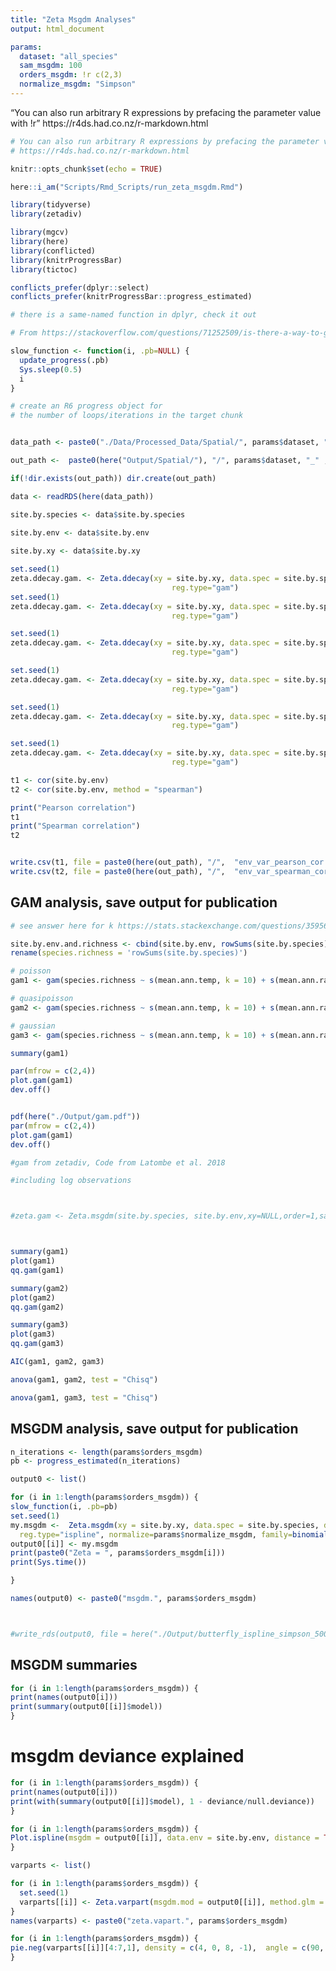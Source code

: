 ```yaml
---
title: "Zeta Msgdm Analyses"
output: html_document

params:
  dataset: "all_species"
  sam_msgdm: 100
  orders_msgdm: !r c(2,3)
  normalize_msgdm: "Simpson"
---
```

"You can also run arbitrary R expressions by prefacing the parameter value with !r"
https://r4ds.had.co.nz/r-markdown.html

```r
# You can also run arbitrary R expressions by prefacing the parameter value with !r
# https://r4ds.had.co.nz/r-markdown.html
```


```r
knitr::opts_chunk$set(echo = TRUE)
```

```r
here::i_am("Scripts/Rmd_Scripts/run_zeta_msgdm.Rmd")

library(tidyverse)
library(zetadiv)

library(mgcv)
library(here)
library(conflicted)
library(knitrProgressBar)
library(tictoc)

conflicts_prefer(dplyr::select)
conflicts_prefer(knitrProgressBar::progress_estimated)

# there is a same-named function in dplyr, check it out
```


```r

# From https://stackoverflow.com/questions/71252509/is-there-a-way-to-get-progress-information-whan-a-chunk-is-running-in-rmarkdown

slow_function <- function(i, .pb=NULL) {  
  update_progress(.pb)  
  Sys.sleep(0.5)  
  i  
}

# create an R6 progress object for
# the number of loops/iterations in the target chunk



```


```r
data_path <- paste0("./Data/Processed_Data/Spatial/", params$dataset, ".rds")

out_path <-  paste0(here("Output/Spatial/"), "/", params$dataset, "_" , params$normalize_msgdm, "/")

if(!dir.exists(out_path)) dir.create(out_path)

data <- readRDS(here(data_path))

```


```r
site.by.species <- data$site.by.species
  
site.by.env <- data$site.by.env

site.by.xy <- data$site.by.xy
```





```r
set.seed(1) 
zeta.ddecay.gam. <- Zeta.ddecay(xy = site.by.xy, data.spec = site.by.species, order = 2, 
                                    reg.type="gam")
set.seed(1) 
zeta.ddecay.gam. <- Zeta.ddecay(xy = site.by.xy, data.spec = site.by.species, order = 6, 
                                    reg.type="gam")

set.seed(1) 
zeta.ddecay.gam. <- Zeta.ddecay(xy = site.by.xy, data.spec = site.by.species, order = 10, 
                                    reg.type="gam")

set.seed(1) 
zeta.ddecay.gam. <- Zeta.ddecay(xy = site.by.xy, data.spec = site.by.species, order = 20, 
                                    reg.type="gam")

set.seed(1) 
zeta.ddecay.gam. <- Zeta.ddecay(xy = site.by.xy, data.spec = site.by.species, order = 50, 
                                    reg.type="gam")

set.seed(1) 
zeta.ddecay.gam. <- Zeta.ddecay(xy = site.by.xy, data.spec = site.by.species, order = 100, 
                                    reg.type="gam")

```
```r
t1 <- cor(site.by.env)
t2 <- cor(site.by.env, method = "spearman")

print("Pearson correlation")
t1
print("Spearman correlation")
t2


write.csv(t1, file = paste0(here(out_path), "/",  "env_var_pearson_cor.csv"))
write.csv(t2, file = paste0(here(out_path), "/",  "env_var_spearman_cor.csv"))

```

## GAM analysis, save output for publication
```r
# see answer here for k https://stats.stackexchange.com/questions/359568/choosing-k-in-mgcvs-gam

site.by.env.and.richness <- cbind(site.by.env, rowSums(site.by.species)) %>%
rename(species.richness = 'rowSums(site.by.species)')

# poisson
gam1 <- gam(species.richness ~ s(mean.ann.temp, k = 10) + s(mean.ann.rain, k = 10) + s(topgraphic.wetness, k = 10) + s(ph, k = 10) + s(total.n, k = 10) + s(tree.density, k = 10) + s(log10.pesticide.risk, k = 10) + s(log10.humans, k = 10),  data = site.by.env.and.richness, method= "REML", family = "poisson", link = "log")

# quasipoisson
gam2 <- gam(species.richness ~ s(mean.ann.temp, k = 10) + s(mean.ann.rain, k = 10) + s(topgraphic.wetness, k = 10) + s(ph, k = 10) + s(total.n, k = 10) + s(tree.density, k = 10) + s(log10.pesticide.risk, k = 10) + s(log10.humans, k = 10),  data = site.by.env.and.richness, method= "REML", family = "quasipoisson", link = "log")

# gaussian
gam3 <- gam(species.richness ~ s(mean.ann.temp, k = 10) + s(mean.ann.rain, k = 10) + s(topgraphic.wetness, k = 10) + s(ph, k = 10) + s(total.n, k = 10) + s(tree.density, k = 10) + s(log10.pesticide.risk, k = 10) + s(log10.humans, k = 10),  data = site.by.env.and.richness, method= "REML")

summary(gam1)

par(mfrow = c(2,4))
plot.gam(gam1)
dev.off()  


pdf(here("./Output/gam.pdf"))
par(mfrow = c(2,4))
plot.gam(gam1)
dev.off()

#gam from zetadiv, Code from Latombe et al. 2018

#including log observations 



#zeta.gam <- Zeta.msgdm(site.by.species, site.by.env,xy=NULL,order=1,sam=50000,normalize = FALSE,reg.type = "gam",family=gaussian(),control=glm.control(maxit = 500),empty.row = "remove",kn=10)



summary(gam1)
plot(gam1)
qq.gam(gam1)

```


```r
summary(gam2)
plot(gam2)
qq.gam(gam2)
```
```r
summary(gam3)
plot(gam3)
qq.gam(gam3)
```


```r
AIC(gam1, gam2, gam3)

anova(gam1, gam2, test = "Chisq")

anova(gam1, gam3, test = "Chisq")
```


## MSGDM analysis, save output for publication

```r

n_iterations <- length(params$orders_msgdm)
pb <- progress_estimated(n_iterations)

output0 <- list()

for (i in 1:length(params$orders_msgdm)) {
slow_function(i, .pb=pb)
set.seed(1)
my.msgdm <-  Zeta.msgdm(xy = site.by.xy, data.spec = site.by.species, data.env = site.by.env,  order = params$orders_msgdm[[i]], sam = params$sam_msgdm,
  reg.type="ispline", normalize=params$normalize_msgdm, family=binomial(link="log"),cons.inter = -1, glm.init = TRUE) 
output0[[i]] <- my.msgdm
print(paste0("Zeta = ", params$orders_msgdm[i]))
print(Sys.time())

}

names(output0) <- paste0("msgdm.", params$orders_msgdm)



#write_rds(output0, file = here("./Output/butterfly_ispline_simpson_50000.rds"))

```

## MSGDM summaries
```r
for (i in 1:length(params$orders_msgdm)) {
print(names(output0[i]))
print(summary(output0[[i]]$model))
}
```
# msgdm deviance explained
```r
for (i in 1:length(params$orders_msgdm)) {
print(names(output0[i]))
print(with(summary(output0[[i]]$model), 1 - deviance/null.deviance))
}
```
```r



for (i in 1:length(params$orders_msgdm)) {
Plot.ispline(msgdm = output0[[i]], data.env = site.by.env, distance = TRUE,  legend = TRUE)
}

```
```r
varparts <- list()

for (i in 1:length(params$orders_msgdm)) {
  set.seed(1)
  varparts[[i]] <- Zeta.varpart(msgdm.mod = output0[[i]], method.glm = "glm.fit2", cons.inter = -1) 
}
names(varparts) <- paste0("zeta.vapart.", params$orders_msgdm)

for (i in 1:length(params$orders_msgdm)) {
pie.neg(varparts[[i]][4:7,1], density = c(4, 0, 8, -1),  angle = c(90, 0, 0, 0), labels =  c("distance","undistinguishable","environment","unexplained"), radius = 0.9, main = paste0("Zeta = ", params$orders_msgdm))
}
```

```r

```

